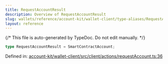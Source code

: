 ```yaml
---
title: RequestAccountResult
description: Overview of RequestAccountResult
slug: wallets/reference/account-kit/wallet-client/type-aliases/RequestAccountResult
layout: reference
---
```


{/* This file is auto-generated by TypeDoc. Do not edit manually. */}

```ts
type RequestAccountResult = SmartContractAccount;
```

Defined in: [account-kit/wallet-client/src/client/actions/requestAccount.ts:36](https://github.com/alchemyplatform/aa-sdk/blob/17aad1f572375d42a06c7e3238078a88a435d459/account-kit/wallet-client/src/client/actions/requestAccount.ts#L36)

